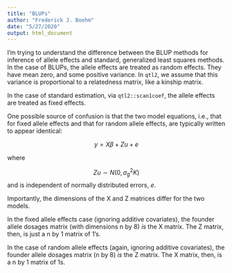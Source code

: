 ```yaml
---
title: "BLUPs"
author: "Frederick J. Boehm"
date: "5/27/2020"
output: html_document
---
```



I'm trying to understand the difference between the BLUP methods for inference of allele effects and 
standard, generalized least squares methods. In the case of BLUPs, the allele effects 
are treated as random effects. They have mean zero, and some positive variance. In `qtl2`, we assume that this 
variance is proportional to a relatedness matrix, like a kinship matrix.

In the case of standard estimation, via `qtl2::scan1coef`, the allele effects are treated as fixed effects. 

One possible source of confusion is that the two model equations, i.e., that for fixed allele effects
and that for random allele effects, are typically written to appear identical:

$$
y = X\beta + Zu + e
$$

where

$$
Zu \sim N(0, \sigma^2_gK)
$$
and is independent of normally distributed errors, $e$.


Importantly, the dimensions of the X and Z matrices differ for the two models.



In the fixed allele effects case (ignoring additive covariates), the founder allele dosages matrix (with dimensions n by 8) *is* the X matrix. The Z matrix, then, is just a n by 1 matrix of 1's.

In the case of random allele effects (again, ignoring additive covariates), the founder allele dosages matrix (n by 8) *is* the Z matrix. The X matrix, then, is a n by 1 matrix of 1s. 




